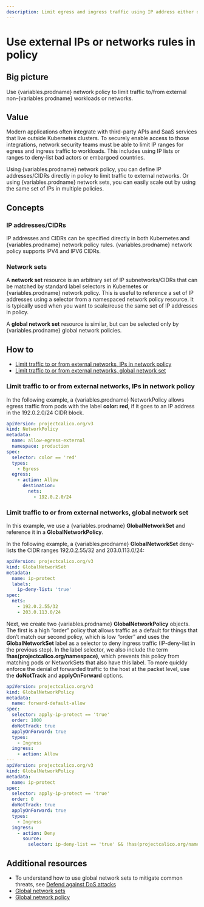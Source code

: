 ```yaml
---
description: Limit egress and ingress traffic using IP address either directly within Calico network policy or managed as Calico network sets.
---
```



# Use external IPs or networks rules in policy

## Big picture

Use {variables.prodname} network policy to limit traffic to/from external non-{variables.prodname} workloads or networks.

## Value

Modern applications often integrate with third-party APIs and SaaS services that live outside Kubernetes clusters. To securely enable access to those integrations, network security teams must be able to limit IP ranges for egress and ingress traffic to workloads. This includes using IP lists or ranges to deny-list bad actors or embargoed countries.

Using {variables.prodname} network policy, you can define IP addresses/CIDRs directly in policy to limit traffic to external networks. Or using {variables.prodname} network sets, you can easily scale out by using the same set of IPs in multiple policies.

## Concepts

### IP addresses/CIDRs

IP addresses and CIDRs can be specified directly in both Kubernetes and {variables.prodname} network policy rules. {variables.prodname} network policy supports IPV4 and IPV6 CIDRs.

### Network sets

A **network set** resource is an arbitrary set of IP subnetworks/CIDRs that can be matched by standard label selectors in Kubernetes or {variables.prodname} network policy. This is useful to reference a set of IP addresses using a selector from a namespaced network policy resource. It is typically used when you want to scale/reuse the same set of IP addresses in policy.

A **global network set** resource is similar, but can be selected only by {variables.prodname} global network policies.

## How to

- [Limit traffic to or from external networks, IPs in network policy](#limit-traffic-to-or-from-external-networks-ips-in-network-policy)
- [Limit traffic to or from external networks, global network set](#limit-traffic-to-or-from-external-networks-global-network-set)

### Limit traffic to or from external networks, IPs in network policy

In the following example, a {variables.prodname} NetworkPolicy allows egress traffic from pods with the label **color: red**, if it goes to an IP address in the 192.0.2.0/24 CIDR block.

```yaml
apiVersion: projectcalico.org/v3
kind: NetworkPolicy
metadata:
  name: allow-egress-external
  namespace: production
spec:
  selector: color == 'red'
  types:
    - Egress
  egress:
    - action: Allow
      destination:
        nets:
          - 192.0.2.0/24
```

### Limit traffic to or from external networks, global network set

In this example, we use a {variables.prodname} **GlobalNetworkSet** and reference it in a **GlobalNetworkPolicy**.

In the following example, a {variables.prodname} **GlobalNetworkSet** deny-lists the CIDR ranges 192.0.2.55/32 and 203.0.113.0/24:

```yaml
apiVersion: projectcalico.org/v3
kind: GlobalNetworkSet
metadata:
  name: ip-protect
  labels:
    ip-deny-list: 'true'
spec:
  nets:
    - 192.0.2.55/32
    - 203.0.113.0/24
```

Next, we create two {variables.prodname} **GlobalNetworkPolicy** objects. The first is a high “order” policy that allows traffic as a default for things that don’t match our second policy, which is low “order” and uses the **GlobalNetworkSet** label as a selector to deny ingress traffic (IP-deny-list in the previous step). In the label selector, we also include the term **!has(projectcalico.org/namespace)**, which prevents this policy from matching pods or NetworkSets that also have this label. To more quickly enforce the denial of forwarded traffic to the host at the packet level, use the **doNotTrack** and **applyOnForward** options.

```yaml
apiVersion: projectcalico.org/v3
kind: GlobalNetworkPolicy
metadata:
  name: forward-default-allow
spec:
  selector: apply-ip-protect == 'true'
  order: 1000
  doNotTrack: true
  applyOnForward: true
  types:
    - Ingress
  ingress:
    - action: Allow
---
apiVersion: projectcalico.org/v3
kind: GlobalNetworkPolicy
metadata:
  name: ip-protect
spec:
  selector: apply-ip-protect == 'true'
  order: 0
  doNotTrack: true
  applyOnForward: true
  types:
    - Ingress
  ingress:
    - action: Deny
      source:
        selector: ip-deny-list == 'true' && !has(projectcalico.org/namespace)
```

## Additional resources

- To understand how to use global network sets to mitigate common threats, see [Defend against DoS attacks](../../extreme-traffic/defend-dos-attack.mdx)
- [Global network sets](../../../reference/resources/globalnetworkset.mdx)
- [Global network policy](../../../reference/resources/globalnetworkpolicy.mdx)
